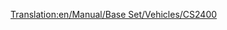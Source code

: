 [[Translation:en/Manual/Base Set/Vehicles/CS2400]]
{{hu/Navbox Mozdonyok}}
{{hu/Vonatok|Name=CS2400
|Image=[[File:en/Cs2400.png]]
|Cost=£18,750 ($37.500)
|Speed=112 km/h (70 mph)
|Weight=120 t
|Power=2,400 hp (1,790 kW)
|Annual=£1,599 ($3.198)
|Designed=1965
|Lifespan=20 
|Capacity=N/A
|Leírás=Ez a mozdony olcsóbb, gyorsabb és sokkal erősebb, mint a vele egy időben megjelenő [[hu/Manual/Base Set/Vehicles/MJS 1000|MJS 1000]]. Utas- és könnyű teherszállításra használatos.
|Valósság=Nincs különösebb mintája, valamelyik keskeny gépterű dízelmozdonyra alapozhat. 
}}